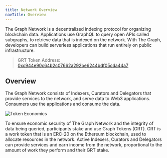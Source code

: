 ```yaml
---
title: Network Overview
navTitle: Overview
---
```


The Graph Network is a decentralized indexing protocol for organizing blockchain data. Applications use GraphQL to query open APIs called subgraphs, to retrieve data that is indexed on the network. With The Graph, developers can build serverless applications that run entirely on public infrastructure.

> GRT Token Address: [0xc944e90c64b2c07662a292be6244bdf05cda44a7](https://etherscan.io/token/0xc944e90c64b2c07662a292be6244bdf05cda44a7)

## Overview

The Graph Network consists of Indexers, Curators and Delegators that provide services to the network, and serve data to Web3 applications. Consumers use the applications and consume the data.

![Token Economics](/img/Network-roles@2x.png)

To ensure economic security of The Graph Network and the integrity of data being queried, participants stake and use Graph Tokens (GRT). GRT is a work token that is an ERC-20 on the Ethereum blockchain, used to allocate resources in the network. Active Indexers, Curators and Delegators can provide services and earn income from the network, proportional to the amount of work they perform and their GRT stake.
